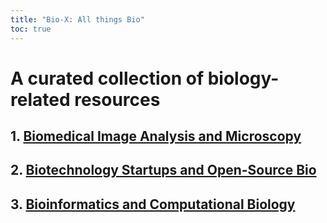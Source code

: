 ```yaml
---
title: "Bio-X: All things Bio"
toc: true
---
```


# A curated collection of biology-related resources

## 1. [Biomedical Image Analysis and Microscopy](biomed_image_microscopy.qmd)

## 2. [Biotechnology Startups and Open-Source Bio](biotech_opensource.qmd)

## 3. [Bioinformatics and Computational Biology](bioinf.qmd)
